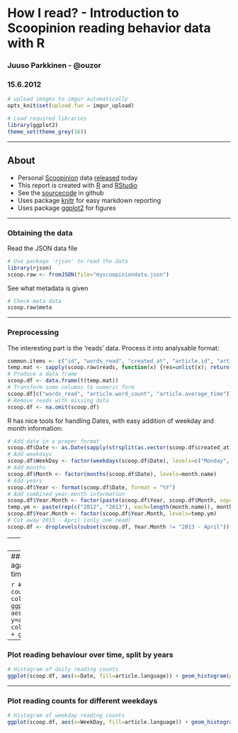 # How I read? - Introduction to Scoopinion reading behavior data with R
### Juuso Parkkinen - @ouzor
### 15.6.2012

```r
# upload images to imgur automatically 
opts_knit$set(upload.fun = imgur_upload)

# Load required libraries
library(ggplot2)
theme_set(theme_grey(16))

```

---

## About
* Personal [Scoopinion](http://www.scoopinion.com/) data [released](https://www.scoopinion.com/blog/download-your-reading-data) today
* This report is created with [R](http://www.r-project.org/) and [RStudio](http://rstudio.org/)
 * See the [sourcecode](https://github.com/ouzor/misc/blob/master/scoopinion/howiread_ouzor_20120921.Rmd) in github
 * Uses package [knitr](http://yihui.name/knitr/) for easy markdown reporting
 * Uses package [ggplot2](http://ggplot2.org/) for figures

---

### Obtaining the data

Read the JSON data file

```r
# Use package 'rjson' to read the data
library(rjson)
scoop.raw <- fromJSON(file="myscoopiniondata.json")
```

See what metadata is given

```r
# Check meta data
scoop.raw$meta
```
---

### Preprocessing
The interesting part is the 'reads' data. Process it into analysable format:

```r
common.items <- c("id", "words_read", "created_at", "article.id", "article.title", "article.url", "article.word_count", "article.average_time", "article.language", "article.site.name", "article.site.id", "article.site.url")
temp.mat <- sapply(scoop.raw$reads, function(x) {res=unlist(x); return(res[names(res) %in% common.items])})
# Produce a data frame
scoop.df <- data.frame(t(temp.mat))
# Transform some columns to numeric form
scoop.df[c("words_read", "article.word_count", "article.average_time")] <- sapply(scoop.df[c("words_read", "article.word_count", "article.average_time")], function(x) as.numeric(as.vector(x)))
# Remove reads with missing data
scoop.df <- na.omit(scoop.df)

```

R has nice tools for handling Dates, with easy addition of weekday and month information:

```r
# Add date in a proper format
scoop.df$Date <- as.Date(sapply(strsplit(as.vector(scoop.df$created_at), split="T"), function(x) x[1]))
# Add weekdays
scoop.df$WeekDay <- factor(weekdays(scoop.df$Date), levels=c("Monday", "Tuesday", "Wednesday", "Thursday", "Friday", "Saturday", "Sunday"))
# Add months
scoop.df$Month <- factor(months(scoop.df$Date), levels=month.name)
# Add years
scoop.df$Year <- format(scoop.df$Date, format = "%Y")
# Add combined year-month information
scoop.df$Year.Month <- factor(paste(scoop.df$Year, scoop.df$Month, sep=" - "))
temp.ym <- paste(rep(c("2012", "2013"), each=length(month.name)), month.name, sep=" - ")
scoop.df$Year.Month <- factor(scoop.df$Year.Month, levels=temp.ym)
# Cut away 2013 - April (only one read)
scoop.df <- droplevels(subset(scoop.df, Year.Month != "2013 - April"))
```

---
### Basic stuff

```r
# Most commonly read sites
head(sort(table(scoop.df$article.site.name), decreasing=T), 10)

# Language distribution
table(scoop.df$article.language)

# Remove rare languages
scoop.df <- droplevels(subset(scoop.df, article.language %in% c("en", "fi")))

# Top referring sites (currently not included in the anlysis because they are missing from some reads)
# head(sort(table(scoop.df$referrer), decreasing=T), 5)
```


---
### Plot word counts against average reading times

```r
# Scatter plot of word count vs. average time, colour based on languages
ggplot(scoop.df, aes(x=article.word_count, y=article.average_time, colour=article.language)) + geom_jitter()
```

---
### Plot reading behaviour over time, split by years

```r
# Histogram of daily reading counts
ggplot(scoop.df, aes(x=Date, fill=article.language)) + geom_histogram(position="stack", binwidth=1)+ facet_wrap(~ Year, ncol=1, scales="free_x")
```

---
### Plot reading counts for different weekdays


```r
# Histogram of weekday reading counts
ggplot(scoop.df, aes(x=WeekDay, fill=article.language)) + geom_histogram(position="stack", binwidth=1) + facet_wrap(~ Year.Month, ncol=5) + theme(axis.text.x=element_text(angle=45, vjust=0.8))
```

